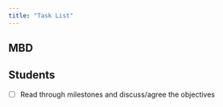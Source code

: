 ```yaml
---
title: "Task List"
---
```


## MBD

## Students
- [ ] Read through milestones and discuss/agree the objectives
